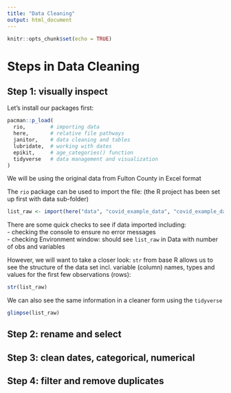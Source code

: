 ```yaml
---
title: "Data Cleaning"
output: html_document
---
```


```r
knitr::opts_chunk$set(echo = TRUE)
```

# Steps in Data Cleaning

## Step 1: visually inspect
Let's install our packages first:
```r
pacman::p_load(
  rio,        # importing data  
  here,       # relative file pathways  
  janitor,    # data cleaning and tables
  lubridate,  # working with dates
  epikit,     # age_categories() function
  tidyverse   # data management and visualization
)
```

We will be using the original data from Fulton County in Excel format

The `rio` package can be used to import the file:
(the R project has been set up first with data sub-folder)
```r
list_raw <- import(here("data", "covid_example_data", "covid_example_data.xlsx"))
```

There are some quick checks to see if data imported including:  
- checking the console to ensure no error messages  
- checking Environment window: should see `list_raw` in Data with number of obs and variables

However, we will want to take a closer look:
`str` from base R allows us to see the structure of the data set incl. variable (column) names, types and values for the first few observations (rows):
```r
str(list_raw)
```

We can also see the same information in a cleaner form using the `tidyverse`
```r
glimpse(list_raw)
```


## Step 2: rename and select


## Step 3: clean dates, categorical, numerical


## Step 4: filter and remove duplicates
